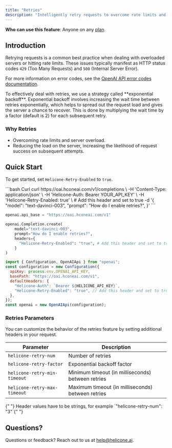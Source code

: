 ```yaml
---
title: "Retries"
description: "Intelligently retry requests to overcome rate limits and overloaded servers."
---
```


<Info>**Who can use this feature**: Anyone on any [plan](https://www.helicone.ai/pricing). </Info>

## Introduction

Retrying requests is a common best practice when dealing with overloaded servers or hitting rate limits. These issues typically manifest as HTTP status codes `429` (Too Many Requests) and `500` (Internal Server Error). 

For more information on error codes, see the [OpenAI API error codes documentation](https://platform.openai.com/docs/guides/error-codes/api-errors).

<Accordion title="Learn About Exponential Backoff">
  To effectively deal with retries, we use a strategy called **exponential backoff**. Exponential backoff involves increasing the wait time between retries exponentially, which helps to spread out the request load and gives the server a chance to recover. This is done by multiplying the wait time by a factor (default is 2) for each subsequent retry.
</Accordion>

### Why Retries
- Overcoming rate limits and server overload. 
- Reducing the load on the server, increasing the likelihood of request success on subsequent attempts.

## Quick Start

To get started, set `Helicone-Retry-Enabled` to `true`. 

<CodeGroup>
```bash Curl
curl https://oai.hconeai.com/v1/completions \
  -H 'Content-Type: application/json' \
  -H 'Helicone-Auth: Bearer YOUR_API_KEY' \
  -H 'Helicone-Retry-Enabled: true' \ # Add this header and set to true
  -d '{
    "model": "text-davinci-003",
    "prompt": "How do I enable retries?",
}'
```

```python Python
openai.api_base = "https://oai.hconeai.com/v1"

openai.Completion.create(
    model="text-davinci-003",
    prompt="How do I enable retries?",
    headers={
      "Helicone-Retry-Enabled": "true", # Add this header and set to true
    }
)
```

```js Node
import { Configuration, OpenAIApi } from "openai";
const configuration = new Configuration({
  apiKey: process.env.OPENAI_API_KEY,
  basePath: "https://oai.hconeai.com/v1",
  defaultHeaders: {
    "Helicone-Auth": `Bearer ${HELICONE_API_KEY}`,
    "Helicone-Retry-Enabled": "true", // Add this header and set to true
  },
});
const openai = new OpenAIApi(configuration);
```

</CodeGroup>

### Retries Parameters

You can customize the behavior of the retries feature by setting additional headers in your request.

| Parameter                    | Description                                       |
| ---------------------------- | ------------------------------------------------- |
| `helicone-retry-num`         | Number of retries                                 |
| `helicone-retry-factor`      | Exponential backoff factor                        |
| `helicone-retry-min-timeout` | Minimum timeout (in milliseconds) between retries |
| `helicone-retry-max-timeout` | Maximum timeout (in milliseconds) between retries |

<Info>
  {" "}
  Header values have to be strings, for example `"helicone-retry-num": "3"`{" "}
</Info>


## Questions? 

<Tip>Questions or feedback? Reach out to us at [help@helicone.ai](help@helicone.ai). </Tip>
